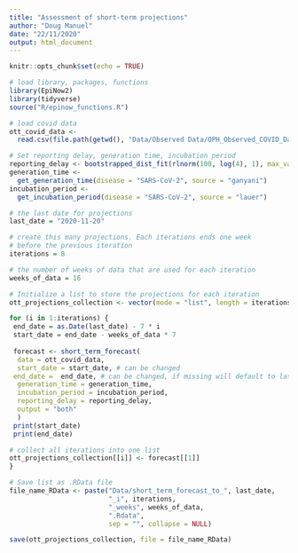 ```yaml
---
title: "Assessment of short-term projections"
author: "Doug Manuel"
date: "22/11/2020"
output: html_document
---
```


```r
knitr::opts_chunk$set(echo = TRUE)
```

```r
# load library, packages, functions
library(EpiNow2)
library(tidyverse)
source("R/epinow_functions.R")

# load covid data
ott_covid_data <-
  read.csv(file.path(getwd(), "Data/Observed Data/OPH_Observed_COVID_Data.csv"))

# Set reporting delay, generation time, incubation period
reporting_delay <- bootstrapped_dist_fit(rlnorm(100, log(4), 1), max_value = 30)
generation_time <-
  get_generation_time(disease = "SARS-CoV-2", source = "ganyani")
incubation_period <-
  get_incubation_period(disease = "SARS-CoV-2", source = "lauer")
```


```r

# the last date for projections
last_date = "2020-11-20" 

# create this many projections. Each iterations ends one week 
# before the previous iteration
iterations = 8

# the number of weeks of data that are used for each iteration
weeks_of_data = 16

# Initialize a list to store the projections for each iteration
ott_projections_collection <- vector(mode = "list", length = iterations)

for (i in 1:iterations) {
 end_date = as.Date(last_date) - 7 * i
 start_date = end_date - weeks_of_data * 7
 
 forecast <- short_term_forecast(
  data = ott_covid_data,
  start_date = start_date, # can be changed
 end_date =  end_date, # can be changed, if missing will default to last day
  generation_time = generation_time,
  incubation_period = incubation_period,
  reporting_delay = reporting_delay,
  output = "both"
  )
 print(start_date)
 print(end_date)

# collect all iterations into one list
ott_projections_collection[[i]] <- forecast[[1]]
}

# Save list as .RData file
file_name_RData <- paste("Data/short_term_forecast_to_", last_date, 
                         "_i", iterations, 
                         "_weeks", weeks_of_data,
                         ".Rdata",
                         sep = "", collapse = NULL)

save(ott_projections_collection, file = file_name_RData)

```
